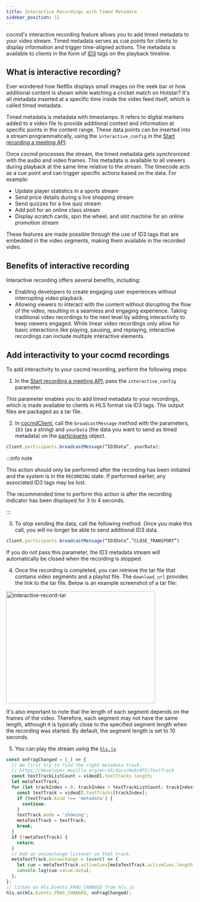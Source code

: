 ```yaml
---
title: Interactive Recordings with Timed Metadata
sidebar_position: 11
---
```


cocmd's interactive recording feature allows you to add timed metadata to your video stream. Timed metadata serves as cue points for clients to display information and trigger time-aligned actions. The metadata is available to clients in the form of [ID3](https://en.wikipedia.org/wiki/ID3) tags on the playback timeline.

## What is interactive recording?

Ever wondered how Netflix displays small images on the seek bar or how additional content is shown while watching a cricket match on Hotstar? It's all metadata inserted at a specific time inside the video feed itself, which is called timed metadata.

Timed metadata is metadata with timestamps. It refers to digital markers added to a video file to provide additional context and information at specific points in the content range. These data points can be inserted into a stream programmatically, using the `interactive_config` in the [Start recording a meeting API](/api#/operations/start_recording).

Once cocmd processes the stream, the timed metadata gets synchronized with the audio and video frames. This metadata is available to all viewers during playback at the same time relative to the stream. The timecode acts as a cue point and can trigger specific actions based on the data. For example:

- Update player statistics in a sports stream
- Send price details during a live shopping stream
- Send quizzes for a live quiz stream
- Add poll for an online class stream
- Display scratch cards, spin the wheel, and slot machine for an online promotion stream

These features are made possible through the use of ID3 tags that are embedded in the video segments, making them available in the recorded video.

## Benefits of interactive recording

Interactive recording offers several benefits, including:

- Enabling developers to create engaging user experiences without interrupting video playback.
- Allowing viewers to interact with the content without disrupting the flow of the video, resulting in a seamless and engaging experience.
  Taking traditional video recordings to the next level by adding interactivity to keep viewers engaged. While linear video recordings only allow for basic interactions like playing, pausing, and replaying, interactive recordings can include multiple interactive elements.

## Add interactivity to your cocmd recordings

To add interactivity to your cocmd recording, perform the following steps:

1. In the [Start recording a meeting API](/api#/operations/start_recording), pass the `interactive_config` parameter.

This parameter enables you to add timed metadata to your recordings, which is made available to clients in HLS format via ID3 tags. The output files are packaged as a tar file.

2. In [cocmdClient](/web-core/reference/cocmdClient), call the `broadcastMessage` method with the parameters, `ID3` (as a string) and `yourData` (the data you want to send as timed metadata) on the [participants](/web-core/reference/cocmdClient#module_cocmdClient+participants) object.

```ts
client.participants.broadcastMessage(“ID3Data”, yourData);
```

:::info note

This action should only be performed after the recording has been initiated and the system is in the `RECORDING` state. If performed earlier, any associated ID3 tags may be lost.

The recommended time to perform this action is after the recording indicator has been displayed for 3 to 4 seconds.

:::

3. To stop sending the data, call the following method. Once you make this call, you will no longer be able to send additional ID3 data.

```ts
client.participants.broadcastMessage(“ID3Data”,”CLOSE_TRANSPORT”)
```

If you do not pass this parameter, the ID3 metadata stream will automatically be closed when the recording is stopped.

4. Once the recording is completed, you can retrieve the tar file that contains video segments and a playlist file. The `download_url` provides the link to the tar file. Below is an example screenshot of a tar file:

<img
  src="/static/guides/tar-format.png"
  width="400"
  height="300"
  alt="interactive-record-tar"
  className="interactive-record-tar-file"
/>

It's also important to note that the length of each segment depends on the frames of the video. Therefore, each segment may not have the same length, although it is typically close to the specified segment length when the recording was started. By default, the segment length is set to 10 seconds.

5. You can play the stream using the [`hls.js`](https://github.com/video-dev/hls.js/).

```js
const onFragChanged = (_) => {
  // We first try to find the right metadata track.
  // https://developer.mozilla.org/en-US/docs/Web/API/TextTrack
  const textTrackListCount = videoEl.textTracks.length;
  let metaTextTrack;
  for (let trackIndex = 0; trackIndex < textTrackListCount; trackIndex++) {
    const textTrack = videoEl.textTracks[trackIndex];
    if (textTrack.kind !== 'metadata') {
      continue;
    }
    textTrack.mode = 'showing';
    metaTextTrack = textTrack;
    break;
  }
  if (!metaTextTrack) {
    return;
  }
  // Add an oncuechange listener on that track.
  metaTextTrack.oncuechange = (event) => {
    let cue = metaTextTrack.activeCues[metaTextTrack.activeCues.length - 1];
    console.log(cue.value.data);
  };
};
// listen on Hls.Events.FRAG_CHANGED from hls.js
hls.on(Hls.Events.FRAG_CHANGED, onFragChanged);
```
